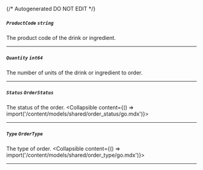 {/* Autogenerated DO NOT EDIT  */}

##### `ProductCode` *`string`*
The product code of the drink or ingredient.

---
##### `Quantity` *`int64`*
The number of units of the drink or ingredient to order.

---
##### `Status` *`OrderStatus`*
The status of the order.
<Collapsible content={() => import('/content/models/shared/order_status/go.mdx')}>
</Collapsible>

---
##### `Type` *`OrderType`*
The type of order.
<Collapsible content={() => import('/content/models/shared/order_type/go.mdx')}>
</Collapsible>

---
